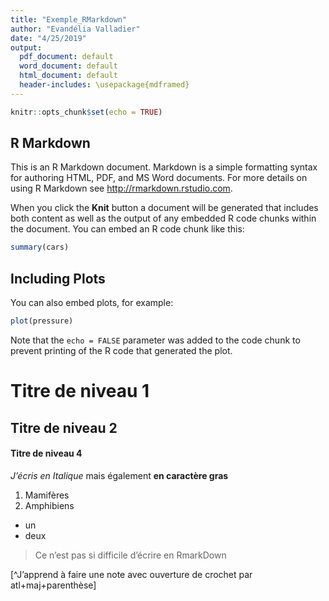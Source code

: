 ```yaml
---
title: "Exemple_RMarkdown"
author: "Evandélia Valladier"
date: "4/25/2019"
output:
  pdf_document: default
  word_document: default
  html_document: default
  header-includes: \usepackage{mdframed}
---
```


```r
knitr::opts_chunk$set(echo = TRUE)
```

## R Markdown

This is an R Markdown document. Markdown is a simple formatting syntax for authoring HTML, PDF, and MS Word documents. For more details on using R Markdown see <http://rmarkdown.rstudio.com>.

When you click the **Knit** button a document will be generated that includes both content as well as the output of any embedded R code chunks within the document. You can embed an R code chunk like this:

```r
summary(cars)
```

## Including Plots

You can also embed plots, for example:

```r
plot(pressure)
```

Note that the `echo = FALSE` parameter was added to the code chunk to prevent printing of the R code that generated the plot.

# Titre de niveau 1 

## Titre de niveau 2 

#### Titre de niveau 4 

*J'écris en Italique* mais également **en caractère gras**

1. Mamifères 
2. Amphibiens 
- un 
- deux   

> Ce n'est pas si difficile d'écrire en RmarkDown 

[^J'apprend à faire une note avec ouverture de crochet par atl+maj+parenthèse]
